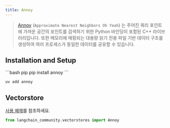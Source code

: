 ```yaml
---
title: Annoy
---
```


> [Annoy](https://github.com/spotify/annoy) (`Approximate Nearest Neighbors Oh Yeah`)
> 는 주어진 쿼리 포인트에 가까운 공간의 포인트를 검색하기 위한 Python 바인딩이 포함된 C++ 라이브러리입니다.
> 또한 메모리에 매핑되는 대용량 읽기 전용 파일 기반 데이터 구조를 생성하여
> 여러 프로세스가 동일한 데이터를 공유할 수 있습니다.

## Installation and Setup

<CodeGroup>
```bash pip
pip install annoy
```

```bash uv
uv add annoy
```
</CodeGroup>


## Vectorstore

[사용 예제](/oss/integrations/vectorstores/annoy)를 참조하세요.

```python
from langchain_community.vectorstores import Annoy
```